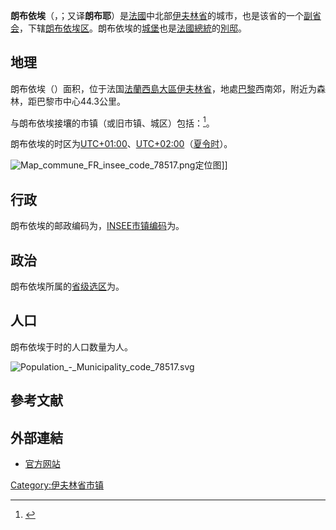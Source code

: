 {{noteTA|G1=法国地名}}
{{Infobox French commune
|name               = 朗布依埃
|native_name        = Rambouillet
|image              = Château de Rambouillet.jpg
|caption            = [[朗布依埃城堡|朗布依埃城堡]]
|arrondissement     = [[朗布依埃区|朗布依埃区]]
}}
'''朗布依埃'''（{{lang-fr|Rambouillet}}，{{IPA-fr|ʁɑ̃bujɛ|-|Fr-Paris--Rambouillet.ogg}}；又译'''朗布耶'''）是[[法國|法國]]中北部[[伊夫林省|伊夫林省]]的城市，也是该省的一个[[副省会|副省会]]，下辖[[朗布依埃区|朗布依埃区]]。朗布依埃的[[朗布依埃城堡|城堡]]也是[[法國總統|法國總統]]的[[官邸|別邸]]。

== 地理 ==
朗布依埃（{{wikidata|property|linked|P625}}）面积{{wikidata|properties|P2046}}，位于法国[[法蘭西島大區|法蘭西島大區]][[伊夫林省|伊夫林省]]，地處[[巴黎|巴黎]]西南郊，附近为森林，距巴黎市中心44.3公里。

与朗布依埃接壤的市镇（或旧市镇、城区）包括：{{Wikidata|properties|linked|P47}}<ref name="geo">{{Cite web|url=https://www.geoportail.gouv.fr/carte|title=Carte|accessdate=2020-03-22|author=Géoportail|language=fr|publisher=Géoportail|archive-date=2017-01-29|archive-url=https://web.archive.org/web/20170129154129/https://www.geoportail.gouv.fr/carte/|dead-url=no}}</ref>。

朗布依埃的时区为[[UTC+01:00|UTC+01:00]]、[[UTC+02:00|UTC+02:00]]（[[夏时制|夏令时]]）。

[[File:Map_commune_FR_insee_code_78517.png|thumb]]定位图]]{{Clear|left}}
== 行政 ==
朗布依埃的邮政编码为{{wikidata|properties|P281}}，[[法国国家统计与经济研究所|INSEE市镇编码]]为{{wikidata|properties|P374}}。

== 政治 ==
朗布依埃所属的[[縣_(法國)|省级选区]]为{{WikidataLink|{{wikidata|properties|raw|best||P7938}}}}。

== 人口 ==
朗布依埃于{{wikidata|qualifier|P1082|P585}}时的人口数量为{{wikidata|property|raw|P1082}}人。

[[File:Population_-_Municipality_code_78517.svg|thumb]]{{Clear|left}}
==參考文献==
{{Reflist}}

==外部連結==
{{Commonscat|Rambouillet|朗布依埃}}
*[http://www.rambouillet.fr/ 官方网站] {{Wayback|url=http://www.rambouillet.fr/ |date=20110227042512 }} {{Fr icon}}

{{Authority control}}
{{伊夫林省市镇}}
[[Category:伊夫林省市镇|Category:伊夫林省市镇]]